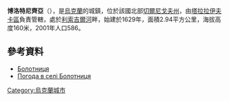 {{coord|50|48|46|N|32|56|4|E|scale:100000|display=title}}

'''博洛特尼齊亞'''（{{lang-uk|Болотниця}}），是[[烏克蘭|烏克蘭]]的城鎮，位於該國北部[[切爾尼戈夫州|切爾尼戈夫州]]，由[[塔拉拉伊夫卡區|塔拉拉伊夫卡區]]負責管轄，處於[[利索吉爾河|利索吉爾河]]畔，始建於1629年，面積2.94平方公里，海拔高度160米，2001年人口586。

==參考資料==
* [http://w1.c1.rada.gov.ua/pls/z7502/A005?rdat1=01.11.2012&rf7571=41293 Болотниця]{{dead link|date=2017年11月 |bot=InternetArchiveBot |fix-attempted=yes }}
* [http://weather.in.ua/ua/chernigovskaja/1723 Погода в селі Болотниця] {{Wayback|url=http://weather.in.ua/ua/chernigovskaja/1723 |date=20111220134525 }}

{{Ukraine-geo-stub}}
[[Category:烏克蘭城市|Category:烏克蘭城市]]